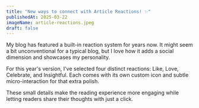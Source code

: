 ```yaml
---
title: "New ways to connect with Article Reactions! ✨"
publishedAt: 2025-03-22
imageName: article-reactions.jpeg
draft: false
---
```


My blog has featured a built-in reaction system for years now. It might seem a bit unconventional for a typical blog, but I love how it adds a social dimension and showcases my personality.

For this year's version, I've selected four distinct reactions: Like, Love, Celebrate, and Insightful. Each comes with its own custom icon and subtle micro-interaction for that extra polish.

These small details make the reading experience more engaging while letting readers share their thoughts with just a click.

